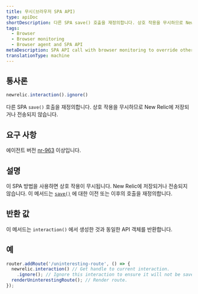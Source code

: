 ```yaml
---
title: 무시(브라우저 SPA API)
type: apiDoc
shortDescription: 다른 SPA save() 호출을 재정의합니다. 상호 작용을 무시하므로 New Relic에 저장되거나 전송되지 않습니다.
tags:
  - Browser
  - Browser monitoring
  - Browser agent and SPA API
metaDescription: SPA API call with browser monitoring to override other save calls; ignores an interaction so it is not be saved or sent to New Relic.
translationType: machine
---
```


## 통사론

```js
newrelic.interaction().ignore()
```

다른 SPA `save()` 호출을 재정의합니다. 상호 작용을 무시하므로 New Relic에 저장되거나 전송되지 않습니다.

## 요구 사항

에이전트 버전 [nr-963](/docs/release-notes/new-relic-browser-release-notes/browser-agent-release-notes) 이상입니다.

## 설명

이 SPA 방법을 사용하면 상호 작용이 무시됩니다. New Relic에 저장되거나 전송되지 않습니다. 이 메서드는 [`save()`](/docs/browser/new-relic-browser/browser-agent-apis/browser-spa-api-newrelicinteractionsave) 에 대한 이전 또는 이후의 호출을 재정의합니다.

## 반환 값

이 메서드는 `interaction()` 에서 생성한 것과 동일한 API 객체를 반환합니다.

## 예

```js
router.addRoute('/uninteresting-route', () => {
  newrelic.interaction() // Get handle to current interaction.
    .ignore(); // Ignore this interaction to ensure it will not be saved.
  renderUninterestingRoute(); // Render route.
});
```